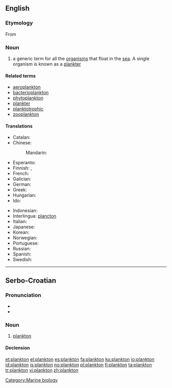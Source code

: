 {{also|Plankton}}
==English==
{{wikipedia}}

===Etymology===
From {{etyl|grc}} {{term|πλαγκτός||drifter}}

===Noun===
{{en-noun|-|s}}

# a generic term for all the [[organism]]s that float in the [[sea]]. A single organism is known as a [[plankter]]

====Related terms====
* [[aeroplankton]]
* [[bacterioplankton]]
* [[phytoplankton]]
* [[plankter]]
* [[planktotrophic]]
* [[zooplankton]]

====Translations====
{{trans-top|generic term for all the organisms that float in the sea}}
* Catalan: {{t|ca|plàncton|m}}
* Chinese:
*: Mandarin: {{t-|cmn|浮游生物|tr=fúyóu shēngwù|sc=Hani}}
* Esperanto: {{t-|eo|planktono|xs=Esperanto}}
* Finnish: {{t+|fi|plankton}}, {{t-|fi|keijusto}}
* French: {{t+|fr|plancton|m}}
* Galician: {{t|gl|plancto|m|xs=Galician}}
* German: {{t+|de|Plankton|n}}
* Greek: {{t|el|πλαγκτόν|n|tr=plagktón|sc=Grek}}
* Hungarian: {{t-|hu|plankton}}
* Ido: {{t-|io|planktono|xs=Ido}}
{{trans-mid}}
* Indonesian: {{t+|id|plankton|xs=Indonesian}}
* Interlingua: [[plancton]]
* Italian: {{t+|it|plancton|m}}
* Japanese: {{t|ja|プランクトン|tr=purankuton|sc=Jpan}}
* Korean: {{t|ko|플랑크톤|tr=peullangkeuton|sc=Kore}}
* Norwegian: {{t+|no|plankton|n}}
* Portuguese: {{t|pt|plâncton|m}}
* Russian: {{t|ru|планктон|m|tr=planktón|sc=Cyrl}}
* Spanish: {{t-|es|plancton|m}}
* Swedish: {{t-|sv|plankton|n}}
{{trans-bottom}}

[[Category:Marine biology]]

----

==Serbo-Croatian==

===Pronunciation===
* {{IPA|/plǎnktoːn/|lang=sh}}
* {{hyphenation|plank|ton}}

===Noun===
{{sh-noun|g=m|head=plànktōn|r|планктон|пла̀нкто̄н}}

# [[#English|plankton]]

====Declension====
{{sh-decl-noun-unc
|plànktōn
|planktóna
|planktonu
|plankton
|planktone
|planktonu
|planktonom
}}

[[et:plankton]]
[[el:plankton]]
[[es:plankton]]
[[fa:plankton]]
[[ko:plankton]]
[[io:plankton]]
[[id:plankton]]
[[is:plankton]]
[[no:plankton]]
[[pl:plankton]]
[[fi:plankton]]
[[ta:plankton]]
[[tr:plankton]]
[[vi:plankton]]
[[zh:plankton]]